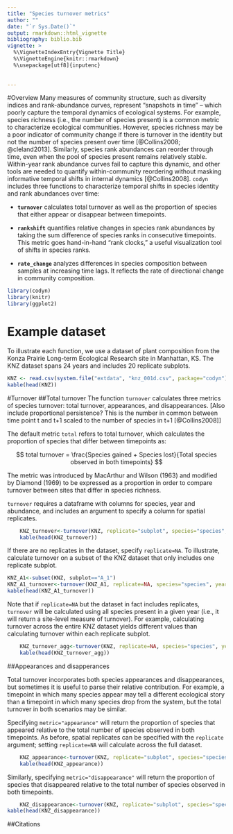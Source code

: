 ```yaml
---
title: "Species turnover metrics"
author: ""
date: "`r Sys.Date()`"
output: rmarkdown::html_vignette
bibliography: biblio.bib
vignette: >
  %\VignetteIndexEntry{Vignette Title}
  %\VignetteEngine{knitr::rmarkdown}
  %\usepackage[utf8]{inputenc}
  
  
---
```


#Overview
Many measures of community structure, such as diversity indices and rank-abundance curves, represent “snapshots in time” – which poorly capture the temporal dynamics of ecological systems. For example, species richness (i.e., the number of species present) is a common metric to characterize ecological communities. However, species richness may be a poor indicator of community change if there is turnover in the identity but not the number of species present over time [@Collins2008; @cleland2013]. Similarly, species rank abundances can reorder through time, even when the pool of species present remains relatively stable. Within-year rank abundance curves fail to capture this dynamic, and other tools are needed to quantify within-community reordering without masking informative temporal shifts in internal dynamics [@Collins2008]. `codyn` includes three functions to characterize temporal shifts in species identity and rank abundances over time:

- **`turnover`** calculates total turnover as well as the proportion of species that either appear or disappear between timepoints.

- **`rankshift`** quantifies relative changes in species rank abundances by taking the sum difference of species ranks in consecutive timepoints. 
This metric goes hand-in-hand "rank clocks," a useful visualization tool of shifts in species ranks. 

- **`rate_change`** analyzes differences in species composition between samples at increasing time lags. It reflects the rate of directional change in community composition. 


```r
library(codyn)
library(knitr)
library(ggplot2)
```

# Example dataset
To illustrate each function, we use a dataset of plant composition from the Konza Prairie Long-term Ecological Research site in Manhattan, KS. The KNZ dataset spans 24 years and includes 20 replicate subplots.

```r
KNZ <- read.csv(system.file("extdata", "knz_001d.csv", package="codyn"), sep=",", header=TRUE)
kable(head(KNZ))
```

#Turnover
##Total turnover
The function `turnover` calculates three metrics of species turnover: total turnover, appearances, and disappearances.
[Also include proportional persistence? This is the number in common between time point t and t+1 scaled to the number of species in t+1 [@Collins2008]]

The default metric `total` refers to total turnover, which calculates the proportion of species that differ between timepoints as:

$$ total turnover = \frac{Species gained + Species lost}{Total species observed in both timepoints} $$

The metric was introduced by MacArthur and Wilson (1963) and modified by Diamond (1969) to be expressed as a proportion in order to compare turnover between sites that differ in species richness.

`turnover` requires a dataframe with columns for species, year and abundance, and includes an argument to specify a column for spatial replicates.
```r
    KNZ_turnover<-turnover(KNZ, replicate="subplot", species="species", year="year", abundance="abundance")
    kable(head(KNZ_turnover))
```


If there are no replicates in the dataset, specify `replicate=NA`. To illustrate, calculate turnover on a subset of the KNZ dataset that only includes one replicate subplot.
```r
KNZ_A1<-subset(KNZ, subplot=="A_1")
KNZ_A1_turnover<-turnover(KNZ_A1, replicate=NA, species="species", year="year", abundance="abundance")
kable(head(KNZ_A1_turnover))
```

Note that if `replicate=NA` but the dataset in fact includes replicates, `turnover` will be calculated using all species present in a given year (i.e., it will return a site-level measure of turnover). For example, calculating turnover across the entire KNZ dataset yields different values than calculating turnover within each replicate subplot.

```r
    KNZ_turnover_agg<-turnover(KNZ, replicate=NA, species="species", year="year", abundance="abundance")
    kable(head(KNZ_turnover_agg))
```

##Appearances and disapperances

Total turnover incorporates both species appearances and disappearances, but sometimes it is useful to parse their relative contribution. For example, a timepoint in which many species appear may tell a different ecological story than a timepoint in which many species drop from the system, but the total turnover in both scenarios may be similar. 

Specifying `metric="appearance"` will return the proportion of species that appeared relative to the total number of species observed in both timepoints. As before, spatial replicates can be specified with the `replicate` argument; setting `replicate=NA` will calculate across the full dataset.
```r
    KNZ_appearance<-turnover(KNZ, replicate="subplot", species="species", year="year", abundance="abundance", metric="appearance")
    kable(head(KNZ_appearance))
```

Similarly, specifying `metric="disappearance"` will return the proportion of species that disappeared relative to the total number of species observed in both timepoints. 
```r
    KNZ_disappearance<-turnover(KNZ, replicate="subplot", species="species", year="year", abundance="abundance", metric="disappearance")
kable(head(KNZ_disappearance))
```




##Citations


